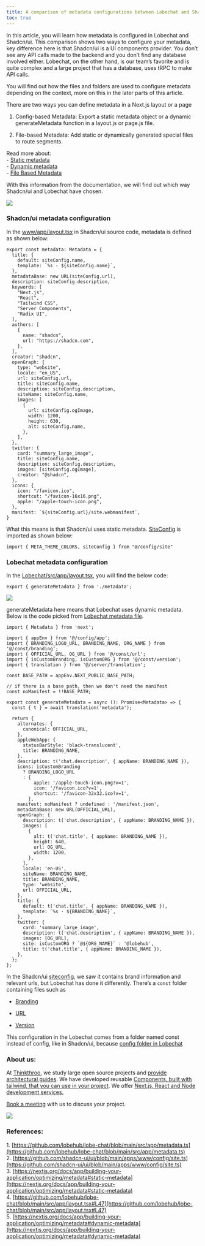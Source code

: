 ```yaml
---
title: A comparison of metadata configurations between Lobechat and Shadcn/ui
toc: true
---
```


In this article, you will learn how metadata is configured in Lobechat and Shadcn/ui. This comparison shows two ways to configure your metadata, key difference here is that Shadcn/ui is a UI components provider. You don’t see any API calls made to the backend and you don’t find any database involved either. Lobechat, on the other hand, is our team’s favorite and is quite complex and a large project that has a database, uses tRPC to make API calls.

You will find out how the files and folders are used to configure metadata depending on the context, more on this in the later parts of this article.

There are two ways you can define metadata in a Next.js layout or a page

1. Config-based Metadata: Export a static metadata object or a dynamic generateMetadata function in a layout.js or page.js file.
    
2. File-based Metadata: Add static or dynamically generated special files to route segments.
    

Read more about:  
\- [Static metadata](https://nextjs.org/docs/app/building-your-application/optimizing/metadata#static-metadata)  
\- [Dynamic metadata](https://nextjs.org/docs/app/building-your-application/optimizing/metadata#dynamic-metadata)  
\- [File Based Metadata](https://nextjs.org/docs/app/building-your-application/optimizing/metadata#file-based-metadata)

With this information from the documentation, we will find out which way Shadcn/ui and Lobechat have chosen.

![](https://cdn-images-1.medium.com/max/1600/1*hTlrbaqKEdU4cXk3DVqIYw.png)

### Shadcn/ui metadata configuration

In the [www/app/layout.tsx](https://github.com/shadcn-ui/ui/blob/main/apps/www/app/layout.tsx#L15) in Shadcn/ui source code, metadata is defined as shown below:

```plaintext
export const metadata: Metadata = {
  title: {
    default: siteConfig.name,
    template: `%s - ${siteConfig.name}`,
  },
  metadataBase: new URL(siteConfig.url),
  description: siteConfig.description,
  keywords: [
    "Next.js",
    "React",
    "Tailwind CSS",
    "Server Components",
    "Radix UI",
  ],
  authors: [
    {
      name: "shadcn",
      url: "https://shadcn.com",
    },
  ],
  creator: "shadcn",
  openGraph: {
    type: "website",
    locale: "en_US",
    url: siteConfig.url,
    title: siteConfig.name,
    description: siteConfig.description,
    siteName: siteConfig.name,
    images: [
      {
        url: siteConfig.ogImage,
        width: 1200,
        height: 630,
        alt: siteConfig.name,
      },
    ],
  },
  twitter: {
    card: "summary_large_image",
    title: siteConfig.name,
    description: siteConfig.description,
    images: [siteConfig.ogImage],
    creator: "@shadcn",
  },
  icons: {
    icon: "/favicon.ico",
    shortcut: "/favicon-16x16.png",
    apple: "/apple-touch-icon.png",
  },
  manifest: `${siteConfig.url}/site.webmanifest`,
}
```

What this means is that Shadcn/ui uses static metadata. [SiteConfig](https://github.com/shadcn-ui/ui/blob/main/apps/www/config/site.ts) is imported as shown below:

```plaintext
import { META_THEME_COLORS, siteConfig } from "@/config/site"
```

### Lobechat metadata configuration

In the [Lobechat/src/app/layout.tsx](https://github.com/lobehub/lobe-chat/blob/main/src/app/layout.tsx#L47), you will find the below code:

```plaintext
export { generateMetadata } from './metadata';
```

![](https://cdn-images-1.medium.com/max/1600/1*cjyU40J-n3jM6tcOJ0ISMg.png)

generateMetadata here means that Lobechat uses dynamic metadata. Below is the code picked from [Lobechat metadata file](https://github.com/lobehub/lobe-chat/blob/main/src/app/metadata.ts).

```plaintext
import { Metadata } from 'next';

import { appEnv } from '@/config/app';
import { BRANDING_LOGO_URL, BRANDING_NAME, ORG_NAME } from '@/const/branding';
import { OFFICIAL_URL, OG_URL } from '@/const/url';
import { isCustomBranding, isCustomORG } from '@/const/version';
import { translation } from '@/server/translation';

const BASE_PATH = appEnv.NEXT_PUBLIC_BASE_PATH;

// if there is a base path, then we don't need the manifest
const noManifest = !!BASE_PATH;

export const generateMetadata = async (): Promise<Metadata> => {
  const { t } = await translation('metadata');

  return {
    alternates: {
      canonical: OFFICIAL_URL,
    },
    appleWebApp: {
      statusBarStyle: 'black-translucent',
      title: BRANDING_NAME,
    },
    description: t('chat.description', { appName: BRANDING_NAME }),
    icons: isCustomBranding
      ? BRANDING_LOGO_URL
      : {
          apple: '/apple-touch-icon.png?v=1',
          icon: '/favicon.ico?v=1',
          shortcut: '/favicon-32x32.ico?v=1',
        },
    manifest: noManifest ? undefined : '/manifest.json',
    metadataBase: new URL(OFFICIAL_URL),
    openGraph: {
      description: t('chat.description', { appName: BRANDING_NAME }),
      images: [
        {
          alt: t('chat.title', { appName: BRANDING_NAME }),
          height: 640,
          url: OG_URL,
          width: 1200,
        },
      ],
      locale: 'en-US',
      siteName: BRANDING_NAME,
      title: BRANDING_NAME,
      type: 'website',
      url: OFFICIAL_URL,
    },
    title: {
      default: t('chat.title', { appName: BRANDING_NAME }),
      template: `%s · ${BRANDING_NAME}`,
    },
    twitter: {
      card: 'summary_large_image',
      description: t('chat.description', { appName: BRANDING_NAME }),
      images: [OG_URL],
      site: isCustomORG ? `@${ORG_NAME}` : '@lobehub',
      title: t('chat.title', { appName: BRANDING_NAME }),
    },
  };
};
```

In the Shadcn/ui [siteconfig](https://github.com/shadcn-ui/ui/blob/main/apps/www/config/site.ts), we saw it contains brand information and relevant urls, but Lobechat has done it differently. There’s a `const` folder containing files such as 

* [Branding](https://github.com/lobehub/lobe-chat/blob/main/src/const/branding.ts)
    
* [URL](https://github.com/lobehub/lobe-chat/blob/main/src/const/url.ts)
    
* [Version](https://github.com/lobehub/lobe-chat/blob/main/src/const/version.ts)
    

This configuration in the Lobechat comes from a folder named const instead of config, like in Shadcn/ui, because [config folder in Lobechat](https://github.com/lobehub/lobe-chat/tree/main/src/config)

### About us:

At [Thinkthroo](https://thinkthroo.com/), we study large open source projects and [provide architectural guides](https://app.thinkthroo.com/architecture). We have developed reusable [Components, built with tailwind, that you can use in your project](https://thinkthroo.com/components). We offer [Next.js, React and Node development services.](https://thinkthroo.com/components)

[Book a meeting](https://cal.com/team-thinkthroo-dxiovj/consultation?date=2024-10-19&month=2024-10) with us to discuss your project.

[![](https://cdn-images-1.medium.com/max/1600/0*NxFtbdT-jz_GGi2N.png)](https://app.thinkthroo.com/architecture)

### References:

1\. [https://github.com/lobehub/lobe-chat/blob/main/src/app/metadata.ts](https://github.com/lobehub/lobe-chat/blob/main/src/app/metadata.ts)  
2\. [https://github.com/shadcn-ui/ui/blob/main/apps/www/config/site.ts](https://github.com/shadcn-ui/ui/blob/main/apps/www/config/site.ts)  
3\. [https://nextjs.org/docs/app/building-your-application/optimizing/metadata#static-metadata](https://nextjs.org/docs/app/building-your-application/optimizing/metadata#static-metadata)  
4\. [https://github.com/lobehub/lobe-chat/blob/main/src/app/layout.tsx#L47](https://github.com/lobehub/lobe-chat/blob/main/src/app/layout.tsx#L47)  
5\. [https://nextjs.org/docs/app/building-your-application/optimizing/metadata#dynamic-metadata](https://nextjs.org/docs/app/building-your-application/optimizing/metadata#dynamic-metadata)